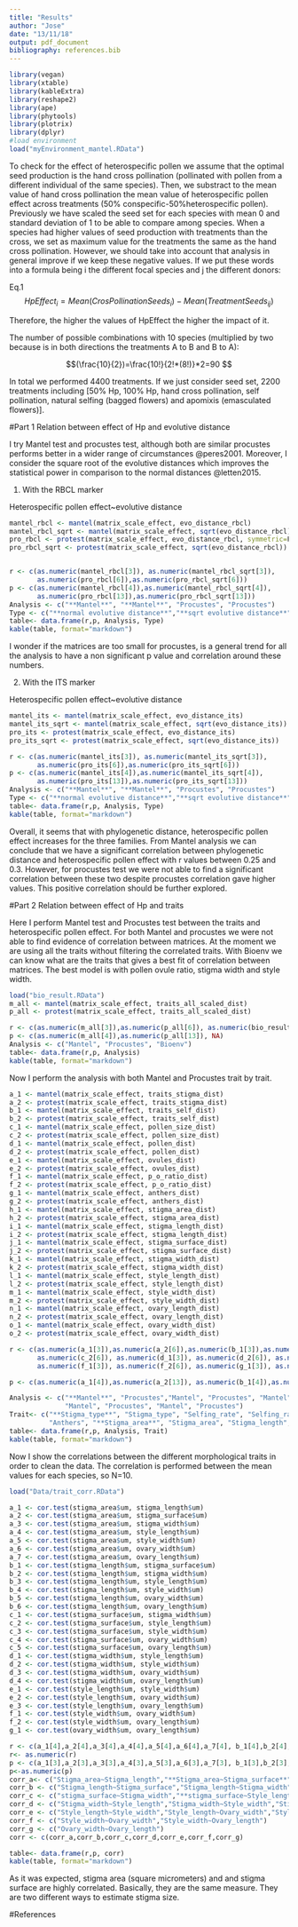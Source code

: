```yaml
---
title: "Results"
author: "Jose"
date: "13/11/18"
output: pdf_document
bibliography: references.bib
---
```


```r
library(vegan)
library(xtable)
library(kableExtra)
library(reshape2)
library(ape)
library(phytools)
library(plotrix)
library(dplyr)
#load environment
load("myEnvironment_mantel.RData")
```

To check for the effect of heterospecific pollen we assume that the optimal seed production is the hand cross pollination (pollinated with pollen from a different individual of the same species). Then, we substract to the mean value of hand cross pollination the mean value of heterospecific pollen effect across treatments (50% conspecific-50%heterospecific pollen). Previously we have scaled the seed set for each species with mean 0 and standard deviation of 1 to be able to compare among species. When a species had higher values of seed production with treatments than the cross, we set as maximum value for the treatments the same as the hand cross pollination. However, we should take into account that analysis in general improve if we keep these negative values. If we put these words into a formula being i the different focal species and j the different donors:

Eq.1  $$HpEffect_{i}=Mean(CrosPollinationSeeds_{i})-Mean(TreatmentSeeds_{ij})$$

Therefore, the higher the values of HpEffect the higher the impact of it.

The number of possible combinations with 10 species (multiplied by two because is in both directions the treatments A to B and B to A):

$$(\frac{10}{2})=\frac{10!}{2!*(8!)}*2=90 $$

In total we performed 4400 treatments. If we just consider seed set, 2200 treatments including [50% Hp, 100% Hp, hand cross pollination, self pollination, natural selfing (bagged flowers) and apomixis (emasculated flowers)].

#Part 1 Relation between effect of Hp and evolutive distance

I try Mantel test and procustes test, although both are similar procustes performs better in a wider range of circumstances @peres2001. Moreover, I consider the square root of the evolutive distances which improves the statistical power in comparison to the normal distances @letten2015.

1) With the RBCL marker

Heterospecific pollen effect~evolutive distance
```r
mantel_rbcl <- mantel(matrix_scale_effect, evo_distance_rbcl)
mantel_rbcl_sqrt <- mantel(matrix_scale_effect, sqrt(evo_distance_rbcl))
pro_rbcl <- protest(matrix_scale_effect, evo_distance_rbcl, symmetric=F)
pro_rbcl_sqrt <- protest(matrix_scale_effect, sqrt(evo_distance_rbcl))


r <- c(as.numeric(mantel_rbcl[3]), as.numeric(mantel_rbcl_sqrt[3]),
       as.numeric(pro_rbcl[6]),as.numeric(pro_rbcl_sqrt[6]))
p <- c(as.numeric(mantel_rbcl[4]),as.numeric(mantel_rbcl_sqrt[4]),
       as.numeric(pro_rbcl[13]),as.numeric(pro_rbcl_sqrt[13]))
Analysis <- c("**Mantel**", "**Mantel**", "Procustes", "Procustes")
Type <- c("**normal evolutive distance**","**sqrt evolutive distance**","normal evolutive distance", "sqrt evolutive distance")
table<- data.frame(r,p, Analysis, Type)
kable(table, format="markdown")
```

I wonder if the matrices are too small for procustes, is a general trend for all the analysis to have a non significant p value and correlation around these numbers.

2) With the ITS marker

Heterospecific pollen effect~evolutive distance
```r
mantel_its <- mantel(matrix_scale_effect, evo_distance_its)
mantel_its_sqrt <- mantel(matrix_scale_effect, sqrt(evo_distance_its))
pro_its <- protest(matrix_scale_effect, evo_distance_its)
pro_its_sqrt <- protest(matrix_scale_effect, sqrt(evo_distance_its))

r <- c(as.numeric(mantel_its[3]), as.numeric(mantel_its_sqrt[3]),
       as.numeric(pro_its[6]),as.numeric(pro_its_sqrt[6]))
p <- c(as.numeric(mantel_its[4]),as.numeric(mantel_its_sqrt[4]),
       as.numeric(pro_its[13]),as.numeric(pro_its_sqrt[13]))
Analysis <- c("**Mantel**", "**Mantel**", "Procustes", "Procustes")
Type <- c("**normal evolutive distance**","**sqrt evolutive distance**","normal evolutive distance", "sqrt evolutive distance")
table<- data.frame(r,p, Analysis, Type)
kable(table, format="markdown")
```

Overall, it seems that with phylogenetic distance, heterospecific pollen effect increases for the three families. From Mantel analysis we can conclude that we have a significant correlation between phylogenetic distance and heterospecific pollen effect with r values between 0.25 and 0.3. However, for procustes test we were not able to find a significant correlation between these two despite procustes correlation gave higher values. This positive correlation should be further explored.

\newpage
#Part 2 Relation between effect of Hp and traits

Here I perform Mantel test and Procustes test between the traits and heterospecific pollen effect. For both Mantel and procustes we were not able to find evidence of correlation between matrices. At the moment we are using all the traits without filtering the correlated traits. With Bioenv we can know what are the traits that gives a best fit of correlation between matrices. The best model is with pollen ovule ratio, stigma width and style width.

```r
load("bio_result.RData")
m_all <- mantel(matrix_scale_effect, traits_all_scaled_dist)
p_all <- protest(matrix_scale_effect, traits_all_scaled_dist)

r <- c(as.numeric(m_all[3]),as.numeric(p_all[6]), as.numeric(bio_result$`models`[[3]]$est))
p <- c(as.numeric(m_all[4]),as.numeric(p_all[13]), NA)
Analysis <- c("Mantel", "Procustes", "Bioenv")
table<- data.frame(r,p, Analysis)
kable(table, format="markdown")

```

Now I perform the analysis with both Mantel and Procustes trait by trait.

```r
a_1 <- mantel(matrix_scale_effect, traits_stigma_dist)
a_2 <- protest(matrix_scale_effect, traits_stigma_dist)
b_1 <- mantel(matrix_scale_effect, traits_self_dist)
b_2 <- protest(matrix_scale_effect, traits_self_dist)
c_1 <- mantel(matrix_scale_effect, pollen_size_dist)
c_2 <- protest(matrix_scale_effect, pollen_size_dist)
d_1 <- mantel(matrix_scale_effect, pollen_dist)
d_2 <- protest(matrix_scale_effect, pollen_dist)
e_1 <- mantel(matrix_scale_effect, ovules_dist)
e_2 <- protest(matrix_scale_effect, ovules_dist)
f_1 <- mantel(matrix_scale_effect, p_o_ratio_dist)
f_2 <- protest(matrix_scale_effect, p_o_ratio_dist)
g_1 <- mantel(matrix_scale_effect, anthers_dist)
g_2 <- protest(matrix_scale_effect, anthers_dist)
h_1 <- mantel(matrix_scale_effect, stigma_area_dist)
h_2 <- protest(matrix_scale_effect, stigma_area_dist)
i_1 <- mantel(matrix_scale_effect, stigma_length_dist)
i_2 <- protest(matrix_scale_effect, stigma_length_dist)
j_1 <- mantel(matrix_scale_effect, stigma_surface_dist)
j_2 <- protest(matrix_scale_effect, stigma_surface_dist)
k_1 <- mantel(matrix_scale_effect, stigma_width_dist)
k_2 <- protest(matrix_scale_effect, stigma_width_dist)
l_1 <- mantel(matrix_scale_effect, style_length_dist)
l_2 <- protest(matrix_scale_effect, style_length_dist)
m_1 <- mantel(matrix_scale_effect, style_width_dist)
m_2 <- protest(matrix_scale_effect, style_width_dist)
n_1 <- mantel(matrix_scale_effect, ovary_length_dist)
n_2 <- protest(matrix_scale_effect, ovary_length_dist)
o_1 <- mantel(matrix_scale_effect, ovary_width_dist)
o_2 <- protest(matrix_scale_effect, ovary_width_dist)

r <- c(as.numeric(a_1[3]),as.numeric(a_2[6]),as.numeric(b_1[3]),as.numeric(b_2[6]),as.numeric(c_1[3]),
       as.numeric(c_2[6]), as.numeric(d_1[3]), as.numeric(d_2[6]), as.numeric(e_1[3]), as.numeric(e_2[6]),
       as.numeric(f_1[3]), as.numeric(f_2[6]), as.numeric(g_1[3]), as.numeric(g_2[6]), as.numeric(h_1[3]), as.numeric(h_2[6]), as.numeric(i_1[3]), as.numeric(i_2[6]), as.numeric(j_1[3]), as.numeric(j_2[6]), as.numeric(k_1[3]), as.numeric(k_2[6]), as.numeric(l_1[3]), as.numeric(l_2[6]), as.numeric(m_1[3]), as.numeric(m_2[6]),as.numeric(n_1[3]), as.numeric(n_2[6]), as.numeric(o_1[3]), as.numeric(o_2[6]))

p <- c(as.numeric(a_1[4]),as.numeric(a_2[13]), as.numeric(b_1[4]),as.numeric(b_2[13]), as.numeric(c_1[4]),as.numeric(c_2[13]), as.numeric(d_1[4]),as.numeric(d_2[13]), as.numeric(e_1[4]),as.numeric(e_2[13]), as.numeric(f_1[4]),as.numeric(f_2[13]), as.numeric(g_1[4]),as.numeric(g_2[13]), as.numeric(h_1[4]),as.numeric(h_2[13]),  as.numeric(i_1[4]),as.numeric(i_2[13]),  as.numeric(j_1[4]),as.numeric(j_2[13]), as.numeric(k_1[4]),as.numeric(k_2[13]), as.numeric(l_1[4]),as.numeric(l_2[13]), as.numeric(m_1[4]),as.numeric(m_2[13]), as.numeric(n_1[4]),as.numeric(n_2[13]), as.numeric(o_1[4]),as.numeric(o_2[13]))

Analysis <- c("**Mantel**", "Procustes","Mantel", "Procustes", "Mantel", "Procustes", "Mantel", "Procustes", "Mantel", "Procustes", "Mantel", "Procustes", "Mantel", "Procustes", "**Mantel**", "Procustes", "Mantel", "Procustes", "**Mantel**", "Procustes","Mantel", "Procustes", "Mantel", "Procustes", "Mantel", "Procustes",
              "Mantel", "Procustes", "Mantel", "Procustes")
Trait<- c("**Stigma_type**", "Stigma_type", "Selfing_rate", "Selfing_rate", "Pollen size", "Pollen size", "Pollen_anther","Pollen_anther", "Ovules", "Ovules", "Pollen_ovule_ratio", "Pollen_ovule_ratio", "Anthers", 
          "Anthers", "**Stigma_area**", "Stigma_area", "Stigma_length", "Stigma_length", "**Stigma_surface**", "Stigma_surface", "Stigma_width", "Stigma_width", "Style_length", "Style_length", "Style_width", "Style_width", "Ovary_length", "Ovary_length", "Ovary_width", "Ovary_width")
table<- data.frame(r,p, Analysis, Trait)
kable(table, format="markdown")

```

Now I show the correlations between the different morphological traits in order to clean the data. The correlation is performed between the mean values for each species, so N=10.


```r
load("Data/trait_corr.RData")

a_1 <- cor.test(stigma_area$um, stigma_length$um)
a_2 <- cor.test(stigma_area$um, stigma_surface$um)
a_3 <- cor.test(stigma_area$um, stigma_width$um)
a_4 <- cor.test(stigma_area$um, style_length$um)
a_5 <- cor.test(stigma_area$um, style_width$um)
a_6 <- cor.test(stigma_area$um, ovary_width$um)
a_7 <- cor.test(stigma_area$um, ovary_length$um)
b_1 <- cor.test(stigma_length$um, stigma_surface$um)
b_2 <- cor.test(stigma_length$um, stigma_width$um)
b_3 <- cor.test(stigma_length$um, style_length$um)
b_4 <- cor.test(stigma_length$um, style_width$um)
b_5 <- cor.test(stigma_length$um, ovary_width$um)
b_6 <- cor.test(stigma_length$um, ovary_length$um)
c_1 <- cor.test(stigma_surface$um, stigma_width$um)
c_2 <- cor.test(stigma_surface$um, style_length$um)
c_3 <- cor.test(stigma_surface$um, style_width$um)
c_4 <- cor.test(stigma_surface$um, ovary_width$um)
c_5 <- cor.test(stigma_surface$um, ovary_length$um)
d_1 <- cor.test(stigma_width$um, style_length$um)
d_2 <- cor.test(stigma_width$um, style_width$um)
d_3 <- cor.test(stigma_width$um, ovary_width$um)
d_4 <- cor.test(stigma_width$um, ovary_length$um)
e_1 <- cor.test(style_length$um, style_width$um)
e_2 <- cor.test(style_length$um, ovary_width$um)
e_3 <- cor.test(style_length$um, ovary_length$um)
f_1 <- cor.test(style_width$um, ovary_width$um)
f_2 <- cor.test(style_width$um, ovary_length$um)
g_1 <- cor.test(ovary_width$um, ovary_length$um)

r <- c(a_1[4],a_2[4],a_3[4],a_4[4],a_5[4],a_6[4],a_7[4], b_1[4],b_2[4],b_3[4],b_4[4],b_5[4],b_6[4], c_1[4],c_2[4],c_3[4],c_4[4],c_5[4], d_1[4],d_2[4],d_3[4],d_4[4], e_1[4],e_2[4],e_3[4], f_1[4],f_2[4], g_1[4])
r<- as.numeric(r)
p <- c(a_1[3],a_2[3],a_3[3],a_4[3],a_5[3],a_6[3],a_7[3], b_1[3],b_2[3],b_3[3],b_4[3],b_5[3],b_6[3], c_1[3],c_2[3],c_3[3],c_4[3],c_5[3], d_1[3],d_2[3],d_3[3],d_4[3], e_1[3],e_2[3],e_3[3], f_1[3],f_2[3], g_1[3])
p<-as.numeric(p)
corr_a<- c("Stigma_area~Stigma_length","**Stigma_area~Stigma_surface**","Stigma_area~Stigma_width","**Stigma_area~Style_length**","Stigma_area~Style_width","Stigma_area~Ovary_width","Stigma_area~Ovary_length")
corr_b <- c("Stigma_length~Stigma_surface","Stigma_length~Stigma_width","Stigma_length~Style_length","Stigma_length~Style_width","**Stigma_length~Ovary_width**","Stigma_length~Ovary_length")
corr_c <- c("stigma_surface~Stigma_width","**stigma_surface~Style_length**","stigma_surface~Style_width","stigma_surface~Ovary_width","stigma_surface~Ovary_length")
corr_d <- c("Stigma_width~Style_length","Stigma_width~Style_width","Stigma_width~Ovary_width","Stigma_width~Ovary_length")
corr_e <- c("Style_length~Style_width","Style_length~Ovary_width","Style_length~Ovary_length")
corr_f <- c("Style_width~Ovary_width","Style_width~Ovary_length")
corr_g <- c("Ovary_width~Ovary_length")
corr <- c(corr_a,corr_b,corr_c,corr_d,corr_e,corr_f,corr_g)

table<- data.frame(r,p, corr)
kable(table, format="markdown")

```

As it was expected, stigma area (square micrometers) and and stigma surface are highly correlated. Basically, they are the same measure. They are two different ways to estimate stigma size. 

#References